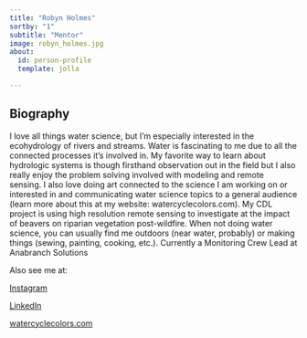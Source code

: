 ```yaml
---
title: "Robyn Holmes"
sortby: "1"
subtitle: "Mentor"
image: robyn_holmes.jpg
about:
  id: person-profile
  template: jolla

---
```


:::{#person-profile}
:::

## Biography
I love all things water science, but I’m especially interested in the ecohydrology of rivers and streams. Water is fascinating to me due to all the connected processes it’s involved in. My favorite way to learn about hydrologic systems is though firsthand observation out in the field but I also really enjoy the problem solving involved with modeling and remote sensing. I also love doing art connected to the science I am working on or interested in and communicating water science topics to a general audience (learn more about this at my website: watercyclecolors.com). My CDL project is using high resolution remote sensing to investigate at the impact of beavers on riparian vegetation post-wildfire. When not doing water science, you can usually find me outdoors (near water, probably) or making things (sewing, painting, cooking, etc.).  Currently a Monitoring Crew Lead at Anabranch Solutions

Also see me at:

[Instagram](https://www.instagram.com/water.cycle.colors/)

[LinkedIn](www.linkedin.com/in/rnholmes/) 

[watercyclecolors.com](watercyclecolors.com)

